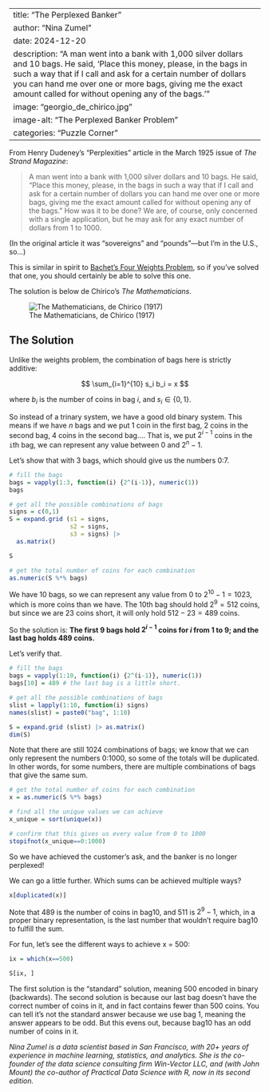 
---
title: "The Perplexed Banker"
author: "Nina Zumel"
date: 2024-12-20
description: "A man went into a bank with 1,000 silver dollars and 10 bags. He said, 'Place this money, please, in the bags in such a way that if I call and ask for a certain number of dollars you can hand me over one or more bags, giving me the exact amount called for without opening any of the bags.'"
image: "georgio_de_chirico.jpg"
image-alt: "The Perplexed Banker Problem"
categories: "Puzzle Corner"
---



From Henry Dudeney's "Perplexities" article in the March 1925 issue of *The Strand Magazine*:

> A man went into a bank with 1,000 silver dollars and 10 bags. He said, "Place this money, please, in the bags in such a way that if I call and ask for a certain number of dollars you can hand me over one or more bags, giving me the exact amount called for without opening any of the bags." How was it to be done? We are, of course, only concerned with a single application, but he may ask for any exact number of dollars from 1 to 1000.

(In the original article it was "sovereigns" and "pounds"---but I'm in the U.S., so...)

This is similar in spirit to [Bachet's Four Weights Problem](https://rworks.dev/posts/four-weights/), so if you've solved that one, you should certainly be able to solve this one.

The solution is below de Chirico's *The Mathematicians*. 

![The Mathematicians, de Chirico (1917)](the-mathematicians-1917.jpg){fig-alt="The Mathematicians, de Chirico (1917) source: WikiArt"}

## The Solution

Unlike the weights problem, the combination of bags here is strictly additive:

$$
\sum_{i=1}^{10} s_i b_i = x
$$

where $b_i$ is the number of coins in bag $i$, and $s_i \in \{0, 1\}$.

So instead of a trinary system, we have a good old binary system. This means if we have $n$ bags and we 
put 1 coin in the first bag, 2 coins in the second bag, 4 coins in the second bag.... That is,
we put $2^{i-1}$ coins in the `i`th bag, we can represent any value
between 0 and $2^{n}-1$.

Let's show that with 3 bags, which should give us the numbers 0:7.

```r
# fill the bags
bags = vapply(1:3, function(i) {2^(i-1)}, numeric(1))
bags

# get all the possible combinations of bags
signs = c(0,1)
S = expand.grid (s1 = signs,
                 s2 = signs,
                 s3 = signs) |>
  as.matrix()

S

# get the total number of coins for each combination
as.numeric(S %*% bags)

```

We have 10 bags, so we can represent any value from 0 to $2^{10} - 1 = 1023$, which is more coins than we have.
The 10th bag should hold $2^9 = 512$ coins, but since we are 23 coins short, it will only hold $512-23=489$ coins.

So the solution is: **The first 9 bags hold $2^{i-1}$ coins for $i$ from 1 to 9; and the last bag holds 489 coins.**


Let's verify that.
```r
# fill the bags
bags = vapply(1:10, function(i) {2^(i-1)}, numeric(1))
bags[10] = 489 # the last bag is a little short.

# get all the possible combinations of bags
slist = lapply(1:10, function(i) signs)
names(slist) = paste0("bag", 1:10)

S = expand.grid (slist) |> as.matrix()
dim(S)
```

Note that there are still 1024 combinations of bags; we know that we can only represent the numbers 0:1000, so some of the totals will be duplicated. In other words, for some numbers, there are multiple combinations of bags that give the same sum.

```r
# get the total number of coins for each combination
x = as.numeric(S %*% bags)

# find all the unique values we can achieve
x_unique = sort(unique(x))

# confirm that this gives us every value from 0 to 1000
stopifnot(x_unique==0:1000)

```

So we have achieved the customer’s ask, and the banker is no longer perplexed!

We can go a little further. Which sums can be achieved multiple ways?

```r
x[duplicated(x)]
```

Note that 489 is the number of coins in bag10, and 511 is $2^9 - 1$, which, in a proper binary representation, is the last number that wouldn't require bag10 to fulfill the sum.

For fun, let’s see the different ways to achieve x = 500:

```r
ix = which(x==500)

S[ix, ]

```

The first solution is the "standard" solution, meaning 500 encoded in binary (backwards). The second solution is because our last bag doesn't have the correct number of coins in it, and in fact contains fewer than 500 coins. You can tell it's not the standard answer because we use bag 1, meaning the answer appears to be odd. But this evens out, because bag10 has an odd number of coins in it.

*Nina Zumel is a data scientist based in San Francisco, with 20+ years of experience in machine learning, statistics, and analytics. She is the co-founder of the data science consulting firm Win-Vector LLC, and (with John Mount) the co-author of Practical Data Science with R, now in its second edition.*
